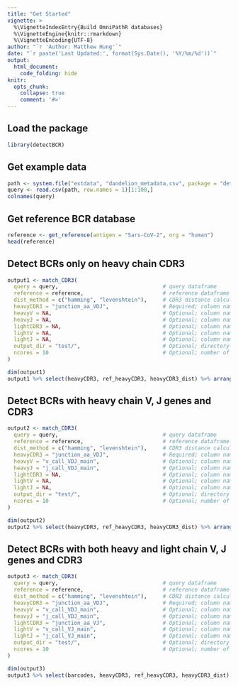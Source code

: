 ```yaml
---
title: "Get Started"
vignette: >
  %\VignetteIndexEntry{Build OmniPathR databases}
  %\VignetteEngine{knitr::rmarkdown}
  %\VignetteEncoding{UTF-8}
author: "`r 'Author: Matthew Hung'`"
date: "`r paste('Last Updated:', format(Sys.Date(), '%Y/%m/%d'))`"
output:
  html_document:
    code_folding: hide
knitr:
  opts_chunk:
    collapse: true
    comment: '#>'
---
```



## Load the package
```r
library(detectBCR)
```


## Get example data
```r
path <- system.file("extdata", "dandelion_metadata.csv", package = "detectBCR")
query <- read.csv(path, row.names = 1)[1:100,]
colnames(query)
```

## Get reference BCR database
```r
reference <- get_reference(antigen = "Sars-CoV-2", org = "human")
head(reference)
```


## Detect BCRs only on heavy chain CDR3
```r
output1 <- match_CDR3(
  query = query,                                 # query dataframe
  reference = reference,                         # reference dataframe
  dist_method = c("hamming", "levenshtein"),     # CDR3 distance calculation method
  heavyCDR3 = "junction_aa_VDJ",                 # Required; column name that stores heavyCDR3 amino acid sequence
  heavyV = NA,                                   # Optional; column name that stores heavyCDR3
  heavyJ = NA,                                   # Optional; column name that stores heavyCDR3
  lightCDR3 = NA,                                # Optional; column name that stores lightCDR3 amino acid sequence
  lightV = NA,                                   # Optional; column name that stores light chain V gene usage
  lightJ = NA,                                   # Optional; column name that stores light chain J gene usage
  output_dir = "test/",                          # Optional; directory to store output file
  ncores = 10                                    # Optional; number of cores for parallel processing
)
```

```r
dim(output1)
output1 %>% select(heavyCDR3, ref_heavyCDR3, heavyCDR3_dist) %>% arrange(heavyCDR3_dist) %>% head() %>% show()
```

## Detect BCRs with heavy chain V, J genes and CDR3
```r
output2 <- match_CDR3(
  query = query,                                 # query dataframe
  reference = reference,                         # reference dataframe
  dist_method = c("hamming", "levenshtein"),     # CDR3 distance calculation method
  heavyCDR3 = "junction_aa_VDJ",                 # Required; column name that stores heavyCDR3 amino acid sequence
  heavyV = "v_call_VDJ_main",                    # Optional; column name that stores heavyCDR3
  heavyJ = "j_call_VDJ_main",                    # Optional; column name that stores heavyCDR3
  lightCDR3 = NA,                                # Optional; column name that stores lightCDR3 amino acid sequence
  lightV = NA,                                   # Optional; column name that stores light chain V gene usage
  lightJ = NA,                                   # Optional; column name that stores light chain J gene usage
  output_dir = "test/",                          # Optional; directory to store output file
  ncores = 10                                    # Optional; number of cores for parallel processing
)
```

```r
dim(output2)
output2 %>% select(heavyCDR3, ref_heavyCDR3, heavyCDR3_dist) %>% arrange(heavyCDR3_dist) %>% head() %>% show()
```

## Detect BCRs with both heavy and light chain V, J genes and CDR3
```r
output3 <- match_CDR3(
  query = query,                                 # query dataframe
  reference = reference,                         # reference dataframe
  dist_method = c("hamming", "levenshtein"),     # CDR3 distance calculation method
  heavyCDR3 = "junction_aa_VDJ",                 # Required; column name that stores heavyCDR3 amino acid sequence
  heavyV = "v_call_VDJ_main",                    # Optional; column name that stores heavyCDR3
  heavyJ = "j_call_VDJ_main",                    # Optional; column name that stores heavyCDR3
  lightCDR3 = "junction_aa_VJ",                  # Optional; column name that stores lightCDR3 amino acid sequence
  lightV = "v_call_VJ_main",                     # Optional; column name that stores light chain V gene usage
  lightJ = "j_call_VJ_main",                     # Optional; column name that stores light chain J gene usage
  output_dir = "test/",                          # Optional; directory to store output file
  ncores = 10                                    # Optional; number of cores for parallel processing
)
```

```r
dim(output3)
output3 %>% select(barcodes, heavyCDR3, ref_heavyCDR3, heavyCDR3_dist) %>% arrange(heavyCDR3_dist) %>% head() %>% show()
```